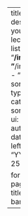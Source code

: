 ---
title: "Slides" 
description: |
  Here you can find all lecture slides.
listing: 
  contents: 
    - "**/index.qmd"
    - "**/index.markdown"
    - "**/index.md"
  sort: "date desc"
  type: default
  categories: true
  sort-ui: true
  filter-ui: true
  fields: [title, author, categories, date]
  image-align: left
  date-format: "YYYY"
  page-size: 25

format: 
  html: 
    page-layout: full
title-block-banner: false
---